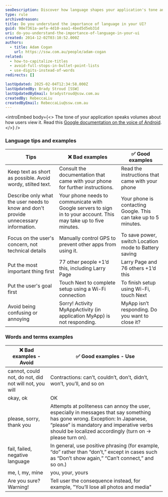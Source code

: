 ```yaml
---
seoDescription: Discover how language shapes your application's tone and user experience with essential tips for clear and effective communication in your UI.
type: rule
archivedreason:
title: Do you understand the importance of language in your UI?
guid: 98e7361a-aefa-4d10-aaa1-4bed5d5eb31d
uri: do-you-understand-the-importance-of-language-in-your-ui
created: 2014-12-02T03:10:52.000Z
authors:
  - title: Adam Cogan
    url: https://ssw.com.au/people/adam-cogan
related:
  - how-to-capitalize-titles
  - avoid-full-stops-in-bullet-point-lists
  - use-digits-instead-of-words
redirects: []

lastUpdated: 2025-02-04T12:34:58.000Z
lastUpdatedBy: Brady Stroud [SSW]
lastUpdatedByEmail: bradystroud@ssw.com.au
createdBy: RebeccaLiu
createdByEmail: RebeccaLiu@ssw.com.au
---
```


<introEmbed
  body={<>
The tone of your application speaks volumes about how users view it. Read this [Google documentation on the voice of Android](https://m2.material.io/design).
  </>}
/>
### Language tips and examples

| Tips | ❌ Bad examples | ✅ Good examples |
| --- | --- | --- |
| Keep text as short as possible. Avoid wordy, stilted text. | Consult the documentation that came with your phone for further instructions. | Read the instructions that came with your phone |
| Describe only what the user needs to know and don't provide unnecessary information. | Your phone needs to communicate with Google servers to sign in to your account. This may take up to five minutes. | Your phone is contacting Google. This can take up to 5 minutes. |
| Focus on the user's concern, not technical details | Manually control GPS to prevent other apps from using it. | To save power, switch Location mode to Battery saving |
| Put the most important thing first | 77 other people +1’d this, including Larry Page | Larry Page and 76 others +1’d this |
| Put the user's goal first | Touch Next to complete setup using a Wi-Fi connection | To finish setup using Wi-Fi, touch Next |
| Avoid being confusing or annoying | Sorry! Activity MyAppActivity (in application MyApp) is not responding. | MyApp isn’t responding. Do you want to close it? |

### Words and terms examples

| ❌ Bad examples - Avoid | ✅ Good examples - Use |
| --- | --- |
| cannot, could not, do not, did not will not, you will | Contractions: can’t, couldn’t, don’t, didn’t, won’t, you’ll, and so on |
| okay, ok | OK |
| please, sorry, thank you | Attempts at politeness can annoy the user, especially in messages that say something has gone wrong. Exception: In Japanese, “please” is mandatory and imperative verbs should be localized accordingly (turn on -&gt; please turn on). |
| fail, failed, negative language | In general, use positive phrasing (for example, “do” rather than “don’t,” except in cases such as “Don’t show again,” “Can’t connect,” and so on.)  |
| me, I, my, mine | you, your, yours |
| Are you sure? Warning! | Tell user the consequence instead, for example, "You’ll lose all photos and media" |
